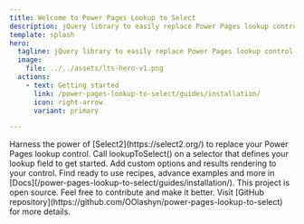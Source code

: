 ```yaml
---
title: Welcome to Power Pages Lookup to Select
description: jQuery library to easily replace Power Pages lookup control with Select2 control.
template: splash
hero:
  tagline: jQuery library to easily replace Power Pages lookup control with Select2 control.
  image:
    file: ../../assets/lts-hero-v1.png
  actions:
    - text: Getting started
      link: /power-pages-lookup-to-select/guides/installation/
      icon: right-arrow
      variant: primary

---
```



<CardGrid stagger>
	<Card title="Select2" icon="seti:default">
		Harness the power of [Select2](https://select2.org/) to replace your Power Pages lookup control.
	</Card>
	<Card title="East to use" icon="rocket">
		Call lookupToSelect() on a selector that defines your lookup field to get started.
	</Card>
	<Card title="Configure your control" icon="setting">
		Add custom options and results rendering to your control.
	</Card>
	<Card title="Read the docs" icon="open-book">
		Find ready to use recipes, advance examples and more in [Docs](/power-pages-lookup-to-select/guides/installation/).
	</Card>
	<Card title="Open source" icon="github">
		This project is open source. Feel free to contribute and make it better. Visit [GitHub repository](https://github.com/OOlashyn/power-pages-lookup-to-select) for more details.
	</Card>
</CardGrid>
